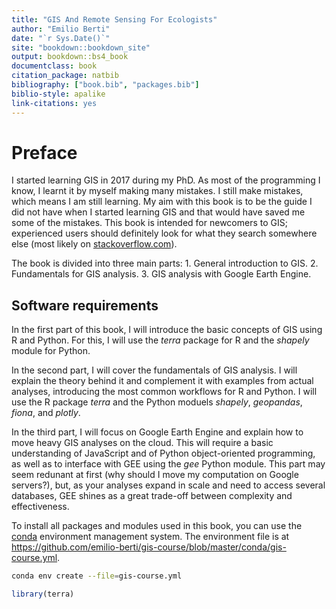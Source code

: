 ```yaml
---
title: "GIS And Remote Sensing For Ecologists"
author: "Emilio Berti"
date: "`r Sys.Date()`"
site: "bookdown::bookdown_site"
output: bookdown::bs4_book
documentclass: book
citation_package: natbib
bibliography: ["book.bib", "packages.bib"]
biblio-style: apalike
link-citations: yes
---
```


# Preface {-}

I started learning GIS in 2017 during my PhD.
As most of the programming I know, I learnt it by myself making many mistakes.
I still make mistakes, which means I am still learning.
My aim with this book is to be the guide I did not have when I started learning GIS and that would have saved me some of the mistakes.
This book is intended for newcomers to GIS; experienced users should definitely look for what they search somewhere else (most likely on [stackoverflow.com](https://stackoverflow.com)).

The book is divided into three main parts:
  1. General introduction to GIS.
  2. Fundamentals for GIS analysis.
  3. GIS analysis with Google Earth Engine.

## Software requirements {-}

In the first part of this book, I will introduce the basic concepts of GIS  using R and Python.
For this, I will use the _terra_ package for R and the _shapely_ module for Python.

In the second part, I will cover the fundamentals of GIS analysis.
I will explain the theory behind it and complement it with examples from actual analyses, introducing the most common workflows for R and Python.
I will use the R package _terra_ and the Python moduels _shapely_, _geopandas_, _fiona_, and _plotly_.

In the third part, I will focus on Google Earth Engine and explain how to move heavy GIS analyses on the cloud.
This will require a basic understanding of JavaScript and of Python object-oriented programming, as well as to interface with GEE using the _gee_ Python module.
This part may seem redunant at first (why should I move my computation on Google servers?), but, as your analyses expand in scale and need to access several databases, GEE shines as a great trade-off between complexity and effectiveness.

To install all packages and modules used in this book, you can use the [conda](https://docs.conda.io/en/latest) environment management system.
The environment file is at [https://github.com/emilio-berti/gis-course/blob/master/conda/gis-course.yml](https://github.com/emilio-berti/gis-course/conda/gis-course.yml).

```bash
conda env create --file=gis-course.yml
```

```r
library(terra)
```
